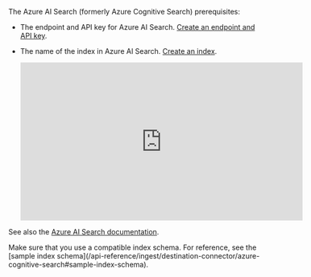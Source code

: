 The Azure AI Search (formerly Azure Cognitive Search) prerequisites:

- The endpoint and API key for Azure AI Search. [Create an endpoint and API key](https://learn.microsoft.com/azure/search/search-create-service-portal).
- The name of the index in Azure AI Search. [Create an index](https://learn.microsoft.com/azure/search/search-how-to-create-search-index).

  <iframe
  width="560"
  height="315"
  src="https://www.youtube.com/embed/WY8h8Gtyo7o"
  title="YouTube video player"
  frameborder="0"
  allow="accelerometer; autoplay; clipboard-write; encrypted-media; gyroscope; picture-in-picture"
  allowfullscreen
  ></iframe>

See also the [Azure AI Search documentation](https://docs.microsoft.com/azure/search/).

<Warning>
    Make sure that you use a compatible index schema. For reference, see the [sample index schema](/api-reference/ingest/destination-connector/azure-cognitive-search#sample-index-schema).
</Warning>